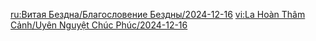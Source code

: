 {{Blessing of the Abyssal Moon
|name       = Shield-Piercing
|image      = Spiral Abyss Blessing 89.png
|details    = <li>All party members' {{Color|bp|Shield Strength is increased by 20%}}. While the active character is protected by a Shield, when they deal DMG to opponents, their attacks will {{Color|bp|unleash a shockwave}} at the opponents' position that deals True DMG. This can trigger once every 5s.</li>
|time_start = 2024-12-16 04:00:00
|time_end   = 2025-01-16 03:59:59
}}
<noinclude>
<!-- interwikis -->
[[ru:Витая Бездна/Благословение Бездны/2024-12-16]]
[[vi:La Hoàn Thâm Cảnh/Uyên Nguyệt Chúc Phúc/2024-12-16]]
</noinclude>